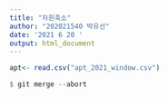 ```yaml
---
title: "차원축소"
author: "202021540 박유선"
date: '2021 6 20 '
output: html_document
---
```

```r
apt<- read.csv("apt_2021_window.csv")

$ git merge --abort
```

